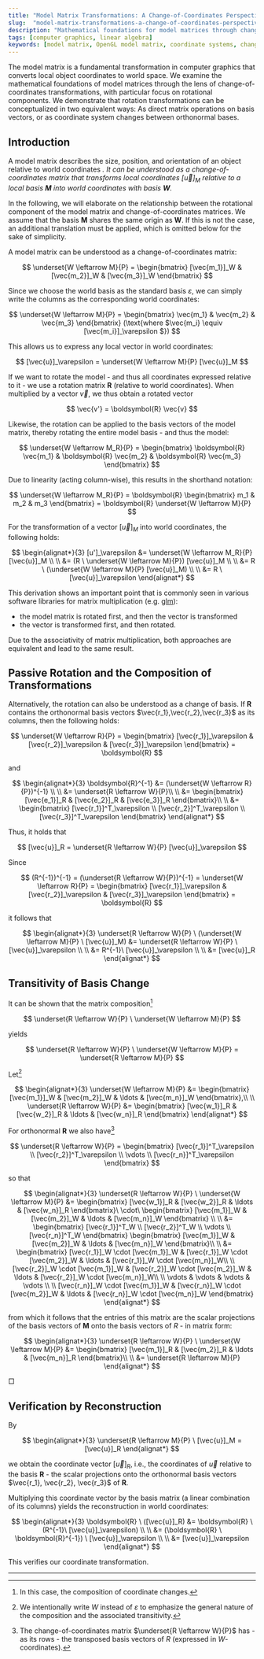 ```yaml
---
title: "Model Matrix Transformations: A Change-of-Coordinates Perspective"
slug:  "model-matrix-transformations-a-change-of-coordinates-perspective"
description: "Mathematical foundations for model matrices through change-of-coordinates theory, equivalence proofs."
tags: [computer graphics, linear algebra]
keywords: [model matrix, OpenGL model matrix, coordinate systems, change of basis, transformation, graphics pipeline]
---
```



The model matrix is a fundamental transformation in computer graphics that converts local object coordinates to world space. We examine the mathematical foundations of model matrices through the lens of change-of-coordinates transformations, with particular focus on rotational components. We demonstrate that rotation transformations can be conceptualized in two equivalent ways: As direct matrix operations on basis vectors, or as coordinate system changes between orthonormal bases.

## Introduction

A model matrix describes the size, position, and orientation of an object relative to world coordinates <Cite name="VB15" pp="139" />. It can be understood as a change-of-coordinates matrix that transforms local coordinates $[\vec{u}]_M$ relative to a local basis $\boldsymbol{M}$ into world coordinates with basis $\boldsymbol{W}$.

In the following, we will elaborate on the relationship between the rotational component of the model matrix and change-of-coordinates matrices.
We assume that the basis $\boldsymbol{M}$ shares the same origin as $\boldsymbol{W}$. If this is not the case, an additional translation must be applied, which is omitted below for the sake of simplicity.

A model matrix can be understood as a change-of-coordinates matrix:

$$
\underset{W \leftarrow M}{P} = \begin{bmatrix} [\vec{m_1}]_W & [\vec{m_2}]_W & [\vec{m_3}]_W \end{bmatrix}
$$

Since we choose the world basis as the standard basis $\varepsilon$, we can simply write the columns as the corresponding world coordinates:


$$
\underset{W \leftarrow M}{P} = \begin{bmatrix} \vec{m_1} & \vec{m_2} & \vec{m_3} \end{bmatrix} (\text{where $\vec{m_i} \equiv [\vec{m_i}]_\varepsilon $})
$$

This allows us to express any local vector in world coordinates:

$$
[\vec{u}]_\varepsilon = \underset{W \leftarrow M}{P} [\vec{u}]_M
$$

If we want to rotate the model - and thus all coordinates expressed relative to it - we use a rotation matrix $\boldsymbol{R}$ (relative to world coordinates).
When multiplied by a vector $\vec{v}$, we thus obtain a rotated vector

$$
\vec{v'} = \boldsymbol{R} \vec{v}
$$

Likewise, the rotation can be applied to the basis vectors of the model matrix, thereby rotating the entire model basis - and thus the model:


$$
\underset{W \leftarrow M_R}{P} = \begin{bmatrix} \boldsymbol{R} \vec{m_1} & \boldsymbol{R} \vec{m_2} & \boldsymbol{R} \vec{m_3} \end{bmatrix}
$$

Due to linearity (acting column-wise), this results in the shorthand notation:


$$
\underset{W \leftarrow M_R}{P} = \boldsymbol{R} \begin{bmatrix}  m_1 & m_2 & m_3 \end{bmatrix} = \boldsymbol{R} \underset{W \leftarrow M}{P}
$$

For the transformation of a vector $[\vec{u}]_M$ into world coordinates, the following holds:

$$
\begin{alignat*}{3}
[u']_\varepsilon &= \underset{W \leftarrow M_R}{P} [\vec{u}]_M \\
\\
&= (R \ \underset{W \leftarrow M}{P}) [\vec{u}]_M \\
\\
&= R \ (\underset{W \leftarrow M}{P} [\vec{u}]_M) \\
\\
&= R \ [\vec{u}]_\varepsilon
\end{alignat*}
$$

This derivation shows an important point that is commonly seen in various software libraries for matrix multiplication (e.g. [glm](https://github.com/g-truc/glm)):
 - the model matrix is rotated first, and then the vector is transformed
 - the vector is transformed first, and then rotated.

Due to the associativity of matrix multiplication, both approaches are equivalent and lead to the same result.

## Passive Rotation and the Composition of Transformations

Alternatively, the rotation can also be understood as a change of basis. If $\boldsymbol{R}$ contains the orthonormal basis vectors  $\vec{r_1},\vec{r_2},\vec{r_3}$ as its columns, then the following holds:

$$
\underset{W \leftarrow R}{P} = \begin{bmatrix} [\vec{r_1}]_\varepsilon & [\vec{r_2}]_\varepsilon & [\vec{r_3}]_\varepsilon  \end{bmatrix} = \boldsymbol{R}
$$

and

$$
\begin{alignat*}{3}
\boldsymbol{R}^{-1} &= (\underset{W \leftarrow R}{P})^{-1} \\
\\
&= \underset{R \leftarrow W}{P}\\
\\
&= \begin{bmatrix} [\vec{e_1}]_R & [\vec{e_2}]_R & [\vec{e_3}]_R  \end{bmatrix}\\
\\
&= \begin{bmatrix}  [\vec{r_1}]^T_\varepsilon \\ [\vec{r_2}]^T_\varepsilon \\ [\vec{r_3}]^T_\varepsilon \end{bmatrix}
\end{alignat*}
$$


Thus, it holds that


$$
[\vec{u}]_R = \underset{R \leftarrow W}{P} [\vec{u}]_\varepsilon
$$

Since

$$
(R^{-1})^{-1} = (\underset{R \leftarrow W}{P})^{-1} = \underset{W \leftarrow R}{P} =  \begin{bmatrix} [\vec{r_1}]_\varepsilon & [\vec{r_2}]_\varepsilon & [\vec{r_3}]_\varepsilon \end{bmatrix} = \boldsymbol{R}
$$

it follows that

$$
\begin{alignat*}{3}
\underset{R \leftarrow W}{P} \ (\underset{W \leftarrow M}{P} \ [\vec{u}]_M) &= \underset{R \leftarrow W}{P} \ [\vec{u}]_\varepsilon \\
\\
&= R^{-1}\ [\vec{u}]_\varepsilon \\
\\
&= [\vec{u}]_R
\end{alignat*}
$$

## Transitivity of Basis Change

It can be shown that the matrix composition[^komposition]

[^komposition]: In this case, the composition of coordinate changes.

$$
\underset{R \leftarrow W}{P} \ \underset{W \leftarrow M}{P}
$$

yields

$$
\underset{R \leftarrow W}{P} \ \underset{W \leftarrow M}{P} = \underset{R \leftarrow M}{P}
$$



Let[^wnotation]

$$
\begin{alignat*}{3}
\underset{W \leftarrow M}{P} &= \begin{bmatrix} [\vec{m_1}]_W & [\vec{m_2}]_W & \ldots & [\vec{m_n}]_W \end{bmatrix},\\
\\
\underset{R \leftarrow W}{P} &= \begin{bmatrix} [\vec{w_1}]_R & [\vec{w_2}]_R & \ldots & [\vec{w_n}]_R \end{bmatrix}
\end{alignat*}
$$

For orthonormal $\boldsymbol{R}$ we also have[^rtranspose]

[^rtranspose]: The change-of-coordinates matrix $\underset{R \leftarrow W}{P}$ has - as its rows - the transposed basis vectors of $R$ (expressed in $W$-coordinates).


$$
\underset{R \leftarrow W}{P} = \begin{bmatrix}  [\vec{r_1}]^T_\varepsilon \\ [\vec{r_2}]^T_\varepsilon \\ \vdots \\ [\vec{r_n}]^T_\varepsilon \end{bmatrix}
$$

so that

$$
\begin{alignat*}{3}
\underset{R \leftarrow W}{P} \ \underset{W \leftarrow M}{P} &=  \begin{bmatrix} [\vec{w_1}]_R & [\vec{w_2}]_R & \ldots & [\vec{w_n}]_R \end{bmatrix}\ \cdot\ \begin{bmatrix} [\vec{m_1}]_W & [\vec{m_2}]_W & \ldots & [\vec{m_n}]_W \end{bmatrix} \\
\\
&=   \begin{bmatrix} [\vec{r_1}]^T_W  \\ [\vec{r_2}]^T_W \\ \vdots \\  [\vec{r_n}]^T_W \end{bmatrix} \begin{bmatrix} [\vec{m_1}]_W & [\vec{m_2}]_W & \ldots & [\vec{m_n}]_W \end{bmatrix}\\
\\
&= \begin{bmatrix}
[\vec{r_1}]_W \cdot [\vec{m_1}]_W &  [\vec{r_1}]_W \cdot [\vec{m_2}]_W & \ldots & [\vec{r_1}]_W \cdot [\vec{m_n}]_W\\
\\
[\vec{r_2}]_W \cdot [\vec{m_1}]_W &  [\vec{r_2}]_W \cdot [\vec{m_2}]_W & \ldots & [\vec{r_2}]_W \cdot [\vec{m_n}]_W\\
\\
\vdots & \vdots & \vdots & \vdots \\
\\
[\vec{r_n}]_W \cdot [\vec{m_1}]_W &  [\vec{r_n}]_W \cdot [\vec{m_2}]_W & \ldots & [\vec{r_n}]_W \cdot [\vec{m_n}]_W
\end{bmatrix}
\end{alignat*}
$$

from which it follows that the entries of this matrix are the scalar projections of the basis vectors of $\boldsymbol{M}$ onto the basis vectors of $R$ - in matrix form:

$$
\begin{alignat*}{3}
\underset{R \leftarrow W}{P} \ \underset{W \leftarrow M}{P} &=  \begin{bmatrix} [\vec{m_1}]_R & [\vec{m_2}]_R & \ldots & [\vec{m_n}]_R \end{bmatrix}\\
\\
&= \underset{R \leftarrow M}{P}
\end{alignat*}
$$

$\Box$
[^wnotation]: We intentionally write $W$ instead of $\varepsilon$ to emphasize the general nature of the composition and the associated transitivity.

## Verification by Reconstruction

By

$$
\begin{alignat*}{3}
\underset{R \leftarrow M}{P} \ [\vec{u}]_M = [\vec{u}]_R
\end{alignat*}
$$

we obtain the coordinate vector $[\vec{u}]_R$, i.e., the coordinates of $\vec{u}$ relative to the basis $\boldsymbol{R}$ - the scalar projections onto the orthonormal basis vectors $\vec{r_1}, \vec{r_2}, \vec{r_3}$ of $\boldsymbol{R}$.

Multiplying this coordinate vector by the basis matrix (a linear combination of its columns) yields the reconstruction in world coordinates:

$$
\begin{alignat*}{3}
\boldsymbol{R} \ ([\vec{u}]_R) &=  \boldsymbol{R} \ (R^{-1}\ [\vec{u}]_\varepsilon) \\
\\
&=  (\boldsymbol{R} \ \boldsymbol{R}^{-1}) \ [\vec{u}]_\varepsilon \\
\\
&= [\vec{u}]_\varepsilon
\end{alignat*}
$$

This verifies our coordinate transformation.

--------------------